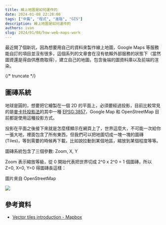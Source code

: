 ```yaml
---
title: 線上地圖是如何運作的
date: 2024-01-08 22:28:00
tags: ["中篇", "程式", "進階", "GIS"]
description: 線上地圖是如何運作的
authors: ivan
slug: 2024/01/08/how-web-maps-work
---
```


最近開了個新坑，因為想要用自己的資料來製作線上地圖，Google Maps 等服務能自訂的項目並沒有很多，這個系列的文章會在沒有依賴外部服務的狀態下（當然圖資還是得由供應商取得），建立自己的地圖，包含後端的圖資料庫以及前端的渲染。

{/* truncate */}


<MapTiler url="https://api.maptiler.com/maps/770b1ea1-dd5c-4faa-bac0-9568babe7c12/?key={key}#5.5/23.78510/121.26366" width="100%" />

## 圖磚系統


地球是圓的，想要把它繪製在一個 2D 的平面上，必須要經過投影，目前比較常見的是[麥卡托投影法](https://www.wikiwand.com/zh-tw/%E9%BA%A5%E5%8D%A1%E6%89%98%E6%8A%95%E5%BD%B1%E6%B3%95)的其中一種 [EPSG:3857](https://epsg.io/3857)，Google Map 和 OpenStreetMap 目前都是使用這種投影方式。

投影在平面之後接下來就是怎麼樣顯示在網頁上了，世界這麼大，不可能一次給你一張大地，裡面包含了所有東西，但我們可以把地圖切成一塊一塊的圖磚 (Tiles)，等到需要的時候再下載，比如說拉動到某個地區，縮放到某個程度等等。

圖磚系統包含了三個參數: Zoom, X, Y

Zoom 表示縮放等級，從 0 開始代表把世界切成 2^0 x 2^0 = 1 個圖磚，所以 Z=0, X=0, Y=0 得圖磚長這樣：

圖片來自 OpenStreetMap

![](./0.png)



## 參考資料
- [Vector tiles introduction - Mapbox](https://docs.mapbox.com/data/tilesets/guides/vector-tiles-introduction/)


<GisSeries />
